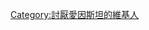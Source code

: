 {{Userbox
  |border-c = #000
  |border-s = 1
  |id-c     = 
  |id-s     = 12
  |id-fc    = #000
  |info-c   = 
  |info-s   = 8
  |info-fc  = black
  |id       = 辱華瘋子
  |info     = 這個用戶厭惡'''[[愛因斯坦]]'''
}}

[[Category:討厭愛因斯坦的維基人]]